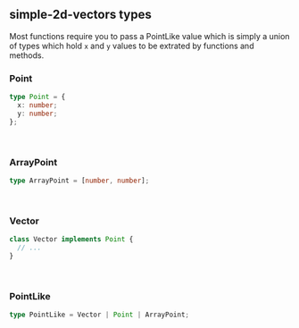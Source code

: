 
## simple-2d-vectors types

Most functions require you to pass a PointLike value which is simply a union of types which hold `x` and `y` values to be extrated by functions and methods.

### Point

```ts
type Point = {
  x: number;
  y: number;
};
```

<br />

### ArrayPoint

```ts
type ArrayPoint = [number, number];
```

<br />

### Vector

```ts
class Vector implements Point {
  // ...
}
```

<br />

### PointLike

```ts
type PointLike = Vector | Point | ArrayPoint;
```
